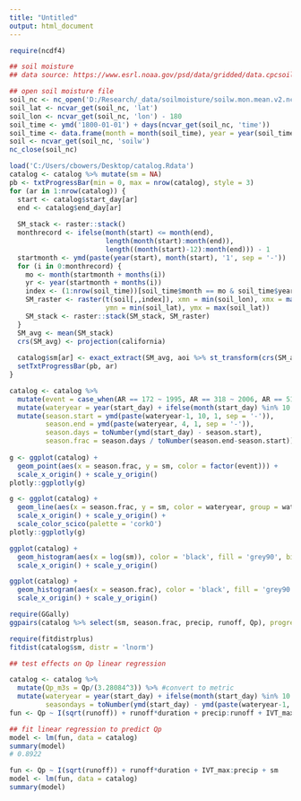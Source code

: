 ```yaml
---
title: "Untitled"
output: html_document
---
```


```r
require(ncdf4)

```


```r
## soil moisture
## data source: https://www.esrl.noaa.gov/psd/data/gridded/data.cpcsoil.html (simulated product)

## open soil moisture file
soil_nc <- nc_open('D:/Research/_data/soilmoisture/soilw.mon.mean.v2.nc')
soil_lat <- ncvar_get(soil_nc, 'lat')
soil_lon <- ncvar_get(soil_nc, 'lon') - 180
soil_time <- ymd('1800-01-01') + days(ncvar_get(soil_nc, 'time'))
soil_time <- data.frame(month = month(soil_time), year = year(soil_time))
soil <- ncvar_get(soil_nc, 'soilw')
nc_close(soil_nc)

load('C:/Users/cbowers/Desktop/catalog.Rdata')
catalog <- catalog %>% mutate(sm = NA)
pb <- txtProgressBar(min = 0, max = nrow(catalog), style = 3)
for (ar in 1:nrow(catalog)) {
  start <- catalog$start_day[ar]
  end <- catalog$end_day[ar]
  
  SM_stack <- raster::stack()
  monthrecord <- ifelse(month(start) <= month(end),
                        length(month(start):month(end)),
                        length((month(start)-12):month(end))) - 1
  startmonth <- ymd(paste(year(start), month(start), '1', sep = '-'))
  for (i in 0:monthrecord) {
    mo <- month(startmonth + months(i))
    yr <- year(startmonth + months(i))
    index <- (1:nrow(soil_time))[soil_time$month == mo & soil_time$year == yr]
    SM_raster <- raster(t(soil[,,index]), xmn = min(soil_lon), xmx = max(soil_lon), 
                        ymn = min(soil_lat), ymx = max(soil_lat))
    SM_stack <- raster::stack(SM_stack, SM_raster)
  }
  SM_avg <- mean(SM_stack)
  crs(SM_avg) <- projection(california)
  
  catalog$sm[ar] <- exact_extract(SM_avg, aoi %>% st_transform(crs(SM_avg)), fun = 'mean')
  setTxtProgressBar(pb, ar)
}

catalog <- catalog %>% 
  mutate(event = case_when(AR == 172 ~ 1995, AR == 318 ~ 2006, AR == 510 ~ 2019)) %>% 
  mutate(wateryear = year(start_day) + ifelse(month(start_day) %in% 10:12, 1, 0)) %>% 
  mutate(season.start = ymd(paste(wateryear-1, 10, 1, sep = '-')),
         season.end = ymd(paste(wateryear, 4, 1, sep = '-')),
         season.days = toNumber(ymd(start_day) - season.start),
         season.frac = season.days / toNumber(season.end-season.start))
  
g <- ggplot(catalog) + 
  geom_point(aes(x = season.frac, y = sm, color = factor(event))) + 
  scale_x_origin() + scale_y_origin()
plotly::ggplotly(g)

g <- ggplot(catalog) + 
  geom_line(aes(x = season.frac, y = sm, color = wateryear, group = wateryear)) + 
  scale_x_origin() + scale_y_origin() + 
  scale_color_scico(palette = 'corkO')
plotly::ggplotly(g)

```

```r
ggplot(catalog) + 
  geom_histogram(aes(x = log(sm)), color = 'black', fill = 'grey90', bins = 25) + 
  scale_x_origin() + scale_y_origin()

ggplot(catalog) + 
  geom_histogram(aes(x = season.frac), color = 'black', fill = 'grey90', bins = 25) + 
  scale_x_origin() + scale_y_origin()

require(GGally)
ggpairs(catalog %>% select(sm, season.frac, precip, runoff, Qp), progress = FALSE)

require(fitdistrplus)
fitdist(catalog$sm, distr = 'lnorm')

```

```r
## test effects on Qp linear regression

catalog <- catalog %>%
  mutate(Qp_m3s = Qp/(3.28084^3)) %>% #convert to metric
  mutate(wateryear = year(start_day) + ifelse(month(start_day) %in% 10:12, 1, 0),
         seasondays = toNumber(ymd(start_day) - ymd(paste(wateryear-1, 10, 1, sep = '-'))))
fun <- Qp ~ I(sqrt(runoff)) + runoff*duration + precip:runoff + IVT_max:precip

## fit linear regression to predict Qp
model <- lm(fun, data = catalog)
summary(model)
# 0.8922

fun <- Qp ~ I(sqrt(runoff)) + runoff*duration + IVT_max:precip + sm
model <- lm(fun, data = catalog)
summary(model)


```

